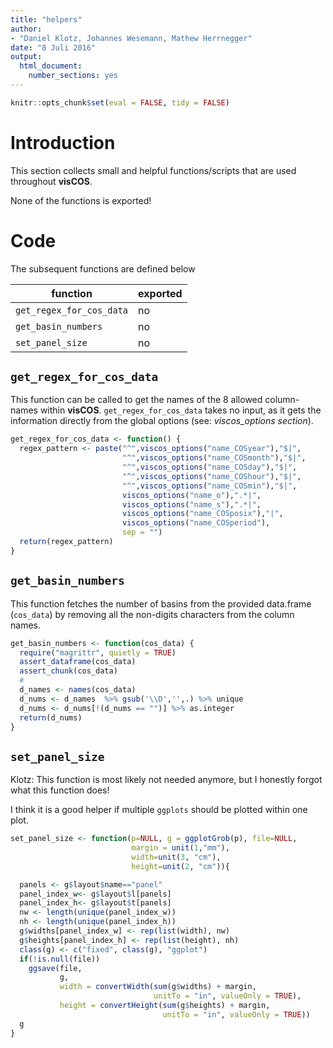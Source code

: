 ```yaml
---
title: "helpers"
author:
- "Daniel Klotz, Johannes Wesemann, Mathew Herrnegger"
date: "8 Juli 2016"
output:
  html_document:
    number_sections: yes
---
```


```r
knitr::opts_chunk$set(eval = FALSE, tidy = FALSE)
```

# Introduction
This section collects small and helpful functions/scripts that are used
throughout **visCOS**.

None of the functions is exported!

# Code
The subsequent functions are defined below

function | exported
------------- | -------------
`get_regex_for_cos_data` | no
`get_basin_numbers` | no
`set_panel_size`| no

## `get_regex_for_cos_data`
This function can be called to get the names of the 8 allowed column-names
within **visCOS**. `get_regex_for_cos_data` takes no input, as it gets the
information directly from the global options (see: *viscos_options section*).
```r
get_regex_for_cos_data <- function() {
  regex_pattern <- paste("^",viscos_options("name_COSyear"),"$|",
                         "^",viscos_options("name_COSmonth"),"$|",
                         "^",viscos_options("name_COSday"),"$|",
                         "^",viscos_options("name_COShour"),"$|",
                         "^",viscos_options("name_COSmin"),"$|",
                         viscos_options("name_o"),".*|",
                         viscos_options("name_s"),".*|",
                         viscos_options("name_COSposix"),"|",
                         viscos_options("name_COSperiod"),
                         sep = "")
  return(regex_pattern)
}
```


## `get_basin_numbers`
This function fetches the number of basins from the provided data.frame
(`cos_data`) by removing all the non-digits characters from the column names.
```r
get_basin_numbers <- function(cos_data) {
  require("magrittr", quietly = TRUE)
  assert_dataframe(cos_data)
  assert_chunk(cos_data)
  #
  d_names <- names(cos_data)
  d_nums <- d_names  %>% gsub('\\D','',.) %>% unique
  d_nums <- d_nums[!(d_nums == "")] %>% as.integer
  return(d_nums)
}


```

## `set_panel_size`
Klotz:
This function is most likely not needed anymore, but I honestly forgot what this function does!

 I think it is a good helper if multiple `ggplots` should be plotted within one plot.

```r
set_panel_size <- function(p=NULL, g = ggplotGrob(p), file=NULL,
                           margin = unit(1,"mm"),
                           width=unit(3, "cm"),
                           height=unit(2, "cm")){

  panels <- g$layout$name=="panel"
  panel_index_w<- g$layout$l[panels]
  panel_index_h<- g$layout$t[panels]
  nw <- length(unique(panel_index_w))
  nh <- length(unique(panel_index_h))
  g$widths[panel_index_w] <- rep(list(width), nw)
  g$heights[panel_index_h] <- rep(list(height), nh)
  class(g) <- c("fixed", class(g), "ggplot")
  if(!is.null(file))
    ggsave(file,
           g,
           width = convertWidth(sum(g$widths) + margin,
                                unitTo = "in", valueOnly = TRUE),
           height = convertHeight(sum(g$heights) + margin,
                                  unitTo = "in", valueOnly = TRUE))
  g
}
```
